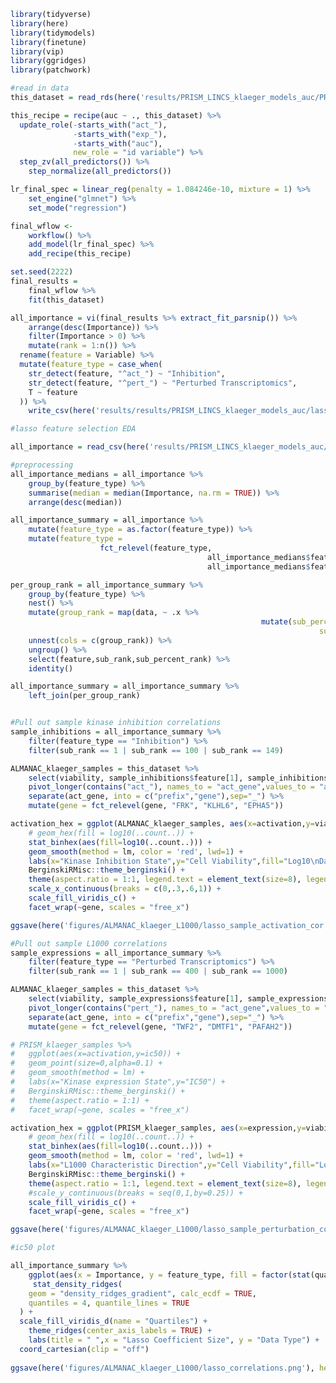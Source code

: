 ```r
library(tidyverse)
library(here)
library(tidymodels)
library(finetune)
library(vip)
library(ggridges)
library(patchwork)
```

```r
#read in data 
this_dataset = read_rds(here('results/PRISM_LINCS_klaeger_models_auc/PRISM_LINCS_klaeger_data_for_ml_auc.rds.gz'))
```

```r
this_recipe = recipe(auc ~ ., this_dataset) %>%
  update_role(-starts_with("act_"),
              -starts_with("exp_"),
              -starts_with("auc"),
              new_role = "id variable") %>% 
  step_zv(all_predictors()) %>%
	step_normalize(all_predictors())

lr_final_spec = linear_reg(penalty = 1.084246e-10, mixture = 1) %>%
	set_engine("glmnet") %>% 
	set_mode("regression")

final_wflow <-
	workflow() %>%
	add_model(lr_final_spec) %>%
	add_recipe(this_recipe)

set.seed(2222)
final_results = 
	final_wflow %>% 
	fit(this_dataset)

all_importance = vi(final_results %>% extract_fit_parsnip()) %>%
	arrange(desc(Importance)) %>%
	filter(Importance > 0) %>% 
	mutate(rank = 1:n()) %>%
  rename(feature = Variable) %>% 
  mutate(feature_type = case_when(
    str_detect(feature, "^act_") ~ "Inhibition",
    str_detect(feature, "^pert_") ~ "Perturbed Transcriptomics",
    T ~ feature
  )) %>% 
	write_csv(here('results/results/PRISM_LINCS_klaeger_models_auc/lasso_selected_features.csv'))
```

```r
#lasso feature selection EDA

all_importance = read_csv(here('results/PRISM_LINCS_klaeger_models_auc/lasso_selected_features.csv'))

#preprocessing
all_importance_medians = all_importance %>% 
	group_by(feature_type) %>% 
	summarise(median = median(Importance, na.rm = TRUE)) %>% 
	arrange(desc(median))

all_importance_summary = all_importance %>% 
	mutate(feature_type = as.factor(feature_type)) %>%  
	mutate(feature_type = 
				 	fct_relevel(feature_type, 
				 							all_importance_medians$feature_type[1], 
				 							all_importance_medians$feature_type[2]))

per_group_rank = all_importance_summary %>%
	group_by(feature_type) %>%
	nest() %>%
	mutate(group_rank = map(data, ~ .x %>% 
														mutate(sub_percent_rank = percent_rank(Importance*-1),
																	 sub_rank = 1:n()))) %>%
	unnest(cols = c(group_rank)) %>%
	ungroup() %>%
	select(feature,sub_rank,sub_percent_rank) %>%
	identity()

all_importance_summary = all_importance_summary %>%
	left_join(per_group_rank)


#Pull out sample kinase inhibition correlations
sample_inhibitions = all_importance_summary %>%
	filter(feature_type == "Inhibition") %>%
	filter(sub_rank == 1 | sub_rank == 100 | sub_rank == 149)

ALMANAC_klaeger_samples = this_dataset %>%
	select(viability, sample_inhibitions$feature[1], sample_inhibitions$feature[2], sample_inhibitions$feature[3]) %>%
	pivot_longer(contains("act_"), names_to = "act_gene",values_to = "activation") %>%
	separate(act_gene, into = c("prefix","gene"),sep="_") %>% 
	mutate(gene = fct_relevel(gene, "FRK", "KLHL6", "EPHA5"))

activation_hex = ggplot(ALMANAC_klaeger_samples, aes(x=activation,y=viability)) +
	# geom_hex(fill = log10(..count..)) +
	stat_binhex(aes(fill=log10(..count..))) +
	geom_smooth(method = lm, color = 'red', lwd=1) +
	labs(x="Kinase Inhibition State",y="Cell Viability",fill="Log10\nData Points") +
	BerginskiRMisc::theme_berginski() +
	theme(aspect.ratio = 1:1, legend.text = element_text(size=8), legend.title = element_text(size=8)) +
	scale_x_continuous(breaks = c(0,.3,.6,1)) +
	scale_fill_viridis_c() +
	facet_wrap(~gene, scales = "free_x")

ggsave(here('figures/ALMANAC_klaeger_L1000/lasso_sample_activation_cor.png'),width=10.5,height=6, units = "cm")
```

```r
#Pull out sample L1000 correlations
sample_expressions = all_importance_summary %>%
	filter(feature_type == "Perturbed Transcriptomics") %>%
	filter(sub_rank == 1 | sub_rank == 400 | sub_rank == 1000)

ALMANAC_klaeger_samples = this_dataset %>%
	select(viability, sample_expressions$feature[1], sample_expressions$feature[2], sample_expressions$feature[3]) %>%
	pivot_longer(contains("pert_"), names_to = "act_gene",values_to = "expression") %>%
	separate(act_gene, into = c("prefix","gene"),sep="_") %>% 
	mutate(gene = fct_relevel(gene, "TWF2", "DMTF1", "PAFAH2"))

# PRISM_klaeger_samples %>%
# 	ggplot(aes(x=activation,y=ic50)) +
# 	geom_point(size=0,alpha=0.1) +
# 	geom_smooth(method = lm) +
# 	labs(x="Kinase expression State",y="IC50") +
# 	BerginskiRMisc::theme_berginski() +
# 	theme(aspect.ratio = 1:1) +
# 	facet_wrap(~gene, scales = "free_x")

activation_hex = ggplot(PRISM_klaeger_samples, aes(x=expression,y=viability)) +
	# geom_hex(fill = log10(..count..)) +
	stat_binhex(aes(fill=log10(..count..))) +
	geom_smooth(method = lm, color = 'red', lwd=1) +
	labs(x="L1000 Characteristic Direction",y="Cell Viability",fill="Log10\nData Points") +
	BerginskiRMisc::theme_berginski() +
	theme(aspect.ratio = 1:1, legend.text = element_text(size=8), legend.title = element_text(size=8)) +
	#scale_y_continuous(breaks = seq(0,1,by=0.25)) +
	scale_fill_viridis_c() +
	facet_wrap(~gene, scales = "free_x")

ggsave(here('figures/ALMANAC_klaeger_L1000/lasso_sample_perturbation_cor.png'),width=10.5,height=6, units = "cm")
```

```r
#ic50 plot

all_importance_summary %>% 
	ggplot(aes(x = Importance, y = feature_type, fill = factor(stat(quantile)))) +
	 stat_density_ridges(
    geom = "density_ridges_gradient", calc_ecdf = TRUE,
    quantiles = 4, quantile_lines = TRUE
  ) +
  scale_fill_viridis_d(name = "Quartiles") +
	theme_ridges(center_axis_labels = TRUE) + 
	labs(title = " ",x = "Lasso Coefficient Size", y = "Data Type") +
  coord_cartesian(clip = "off")
	
ggsave(here('figures/ALMANAC_klaeger_L1000/lasso_correlations.png'), height = 6, width = 21, units = "cm")
```



